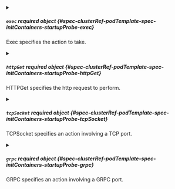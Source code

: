 


<details className="config-field" data-expandable="true">
<summary>

##### `exec` <span className="config-field-required" data-required="false">required</span> <span className="config-field-type">object</span> <span className="config-field-default"></span> <span className="config-field-enum"></span> {#spec-clusterRef-podTemplate-spec-initContainers-startupProbe-exec}

Exec specifies the action to take.

</summary>

<PartialExecreference />


</details>



<details className="config-field" data-expandable="true">
<summary>

##### `httpGet` <span className="config-field-required" data-required="false">required</span> <span className="config-field-type">object</span> <span className="config-field-default"></span> <span className="config-field-enum"></span> {#spec-clusterRef-podTemplate-spec-initContainers-startupProbe-httpGet}

HTTPGet specifies the http request to perform.

</summary>

<PartialHttpGetreference />


</details>



<details className="config-field" data-expandable="true">
<summary>

##### `tcpSocket` <span className="config-field-required" data-required="false">required</span> <span className="config-field-type">object</span> <span className="config-field-default"></span> <span className="config-field-enum"></span> {#spec-clusterRef-podTemplate-spec-initContainers-startupProbe-tcpSocket}

TCPSocket specifies an action involving a TCP port.

</summary>

<PartialTcpSocketreference />


</details>



<details className="config-field" data-expandable="true">
<summary>

##### `grpc` <span className="config-field-required" data-required="false">required</span> <span className="config-field-type">object</span> <span className="config-field-default"></span> <span className="config-field-enum"></span> {#spec-clusterRef-podTemplate-spec-initContainers-startupProbe-grpc}

GRPC specifies an action involving a GRPC port.

</summary>

<PartialGrpcreference />


</details>


<PartialInitialDelaySeconds />


<PartialTimeoutSeconds />


<PartialPeriodSeconds />


<PartialSuccessThreshold />


<PartialFailureThreshold />


<PartialTerminationGracePeriodSeconds />
